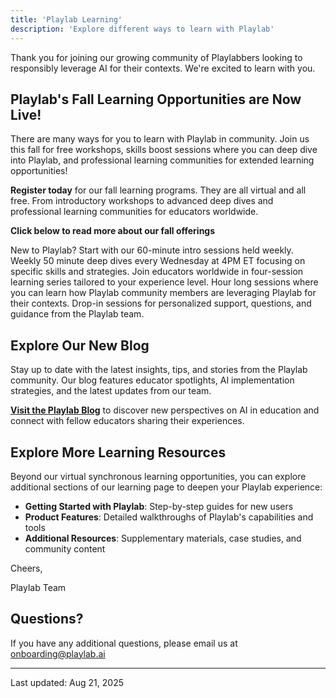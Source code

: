 ```yaml
---
title: 'Playlab Learning'
description: 'Explore different ways to learn with Playlab'
---
```

Thank you for joining our growing community of Playlabbers looking to responsibly leverage AI for their contexts. We're excited to learn with you.

## <Icon icon="leaf-maple" size={24} /> Playlab's Fall Learning Opportunities are Now Live! 

There are many ways for you to learn with Playlab in community. Join us this fall for free workshops, skills boost sessions where you can deep dive into Playlab, and professional learning communities for extended learning opportunities! 

**Register today** for our fall learning programs. They are all virtual and all free. From introductory workshops to advanced deep dives and professional learning communities for educators worldwide. 

**Click below to read more about our fall offerings**

<CardGroup cols={2}>
  <Card title="Intro to Playlab Workshops" icon="play" href="/learn%20with%20us/onboarding">
    New to Playlab? Start with our 60-minute intro sessions held weekly.
  </Card>
  <Card title="Skills Boost Workshops" icon="dumbbell" href="/learn%20with%20us/skillsboost">
    Weekly 50 minute deep dives every Wednesday at 4PM ET focusing on specific skills and strategies.
  </Card>
  <Card title="Learning Communities" icon="users" href="/learn%20with%20us/plc">
    Join educators worldwide in four-session learning series tailored to your experience level.
  </Card>
  <Card title="App Spotlight" icon="clock" href="/app%showcase"">
    Hour long sessions where you can learn how Playlab community members are leveraging Playlab for their contexts.
  <Card title="Office Hours" icon="clock" href="/learn%20with%20us/office-hours">
    Drop-in sessions for personalized support, questions, and guidance from the Playlab team.
  </Card>
</CardGroup>

## <Icon icon="newspaper" size={24} /> Explore Our New Blog

Stay up to date with the latest insights, tips, and stories from the Playlab community. Our blog features educator spotlights, AI implementation strategies, and the latest updates from our team.

**[Visit the Playlab Blog](https://www.playlab.ai/blog/)** to discover new perspectives on AI in education and connect with fellow educators sharing their experiences.

## <Icon icon="compass" size={24} /> Explore More Learning Resources

Beyond our virtual synchronous learning opportunities, you can explore additional sections of our learning page to deepen your Playlab experience:

- **Getting Started with Playlab**: Step-by-step guides for new users
- **Product Features**: Detailed walkthroughs of Playlab's capabilities and tools
- **Additional Resources**: Supplementary materials, case studies, and community content

Cheers,

Playlab Team

## <Icon icon="circle-question" size={24} /> Questions?

If you have any additional questions, please email us at [onboarding@playlab.ai](mailto:onboarding@playlab.ai)

---

Last updated: Aug 21, 2025